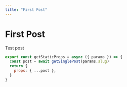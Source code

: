 ```yaml
---
title: "First Post"
---
```


# First Post

Test post

```javascript
export const getStaticProps = async ({ params }) => {
  const post = await getSinglePost(params.slug)
  return {
    props: { ...post },
  }
}
```
